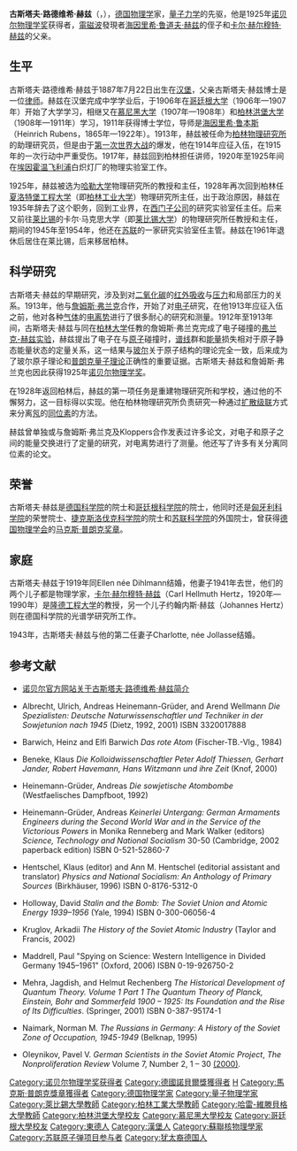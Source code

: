 {{Infobox_Scientist
| name = Gustav Ludwig Hertz<br />古斯塔夫·路德维希·赫兹{{Nobel icon|1925年諾貝爾物理學獎|諾貝爾物理學獎}}
| image = Gustav Hertz.jpg
| image_size = 180px
| caption = 
| birth_date = {{birth date|1887|7|22}}
| birth_place = {{flag|German Empire}}[[汉堡|汉堡]]
| death_date = {{death date and age|1975|10|30|1887|7|22}}
| death_place = {{GDR}}[[東柏林|東柏林]]
| residence = 
| nationality = {{DDR}}
| field = [[物理学家|物理学家]]
| work_institution = [[哈雷-维滕贝格大学|哈雷-维滕贝格大学]]
| alma_mater = [[柏林洪堡大学|柏林洪堡大学]]
| doctoral_advisor = [[海因里希·鲁本斯|海因里希·鲁本斯]]和[[File:Nobel_prize_medal.svg|20px]] [[马克斯·普朗克|马克斯·普朗克]]
| doctoral_students = <!--please insert-->
| known_for  = [[弗兰克-赫兹实验|弗兰克-赫兹实验]]
| prizes = [[File:Nobel_prize_medal.svg|20px]] [[诺贝尔物理学奖|诺贝尔物理学奖]]（1925年）
| religion = 
| handedness = 
| website = 
| footnotes = 
}}

'''古斯塔夫·路德维希·赫兹'''（{{lang-de|'''Gustav Ludwig Hertz'''}}，{{bd|1887年|7月22日|1975年|10月30日|catIdx=Hertz}}），[[德国|德国]][[物理学|物理学]]家，[[量子力学|量子力学]]的先驱，他是1925年[[诺贝尔物理学奖|诺贝尔物理学奖]]获得者，[[電磁波|電磁波]]發現者[[海因里希·鲁道夫·赫兹|海因里希·鲁道夫·赫兹]]的侄子和[[卡尔·赫尔穆特·赫兹|卡尔·赫尔穆特·赫兹]]的父亲。

== 生平 ==

古斯塔夫·路德维希·赫兹于1887年7月22日出生在[[汉堡|汉堡]]，父亲古斯塔夫·赫兹博士是一位[[律师|律师]]。赫兹在汉堡完成中学学业后，于1906年在[[哥廷根大学|哥廷根大学]]（1906年—1907年）开始了大学学习，相继又在[[慕尼黑大学|慕尼黑大学]]（1907年—1908年）和[[柏林洪堡大学|柏林洪堡大学]]（1908年—1911年）学习，1911年获得博士学位，导师是[[海因里希·鲁本斯|海因里希·鲁本斯]]（Heinrich Rubens，1865年—1922年）。1913年，赫兹被任命为[[柏林物理研究所|柏林物理研究所]]的助理研究员，但是由于[[第一次世界大战|第一次世界大战]]的爆发，他在1914年应征入伍，在1915年的一次行动中严重受伤。1917年，赫兹回到柏林担任讲师，1920年至1925年间在[[埃因霍温|埃因霍温]][[飞利浦公司|飞利浦]]白炽灯厂的物理实验室工作。

1925年，赫兹被选为[[哈勒大学|哈勒大学]]物理研究所的教授和主任，1928年再次回到柏林任[[夏洛特堡工程大学|夏洛特堡工程大学]]（即[[柏林工业大学|柏林工业大学]]）物理研究所主任，出于政治原因，赫兹在1935年辞去了这个职务，回到工业界，在[[西门子公司|西门子公司]]的研究实验室任主任。后来又前往[[莱比锡|莱比锡]]的卡尔·马克思大学（即[[莱比锡大学|莱比锡大学]]）的物理研究所任教授和主任，期间的1945年至1954年，他还在[[苏联|苏联]]的一家研究实验室任主管。赫兹在1961年退休后居住在莱比锡，后来移居柏林。

== 科学研究 ==

古斯塔夫·赫兹的早期研究，涉及到对[[二氧化碳|二氧化碳]]的[[红外吸收|红外吸收]]与[[压力|压力]]和局部压力的关系。1913年，他与[[詹姆斯·弗兰克|詹姆斯·弗兰克]]合作，开始了对[[电子|电子]]研究，在他1913年应征入伍之前，他对各种[[气体|气体]]的[[电离势|电离势]]进行了很多耐心的研究和测量。1912年至1913年间，古斯塔夫·赫兹与同在[[柏林大学|柏林大学]]任教的詹姆斯·弗兰克完成了电子碰撞的[[弗兰克-赫兹实验|弗兰克-赫兹实验]]，赫兹提出了电子在与[[原子|原子]]碰撞时，[[谱线|谱线]]群和[[能量|能量]]损失相对于原子静态能量状态的定量关系，这一结果与[[玻尔|玻尔]]关于原子结构的理论完全一致，后来成为了玻尔原子理论和[[普朗克|普朗克]][[量子理论|量子理论]]正确性的重要证据。古斯塔夫·赫兹和詹姆斯·弗兰克也因此获得1925年[[诺贝尔物理学奖|诺贝尔物理学奖]]。

在1928年返回柏林后，赫兹的第一项任务是重建物理研究所和学校，通过他的不懈努力，这一目标得以实现。他在柏林物理研究所负责研究一种通过[[扩散级联|扩散级联]]方式来分离[[氖|氖]]的[[同位素|同位素]]的方法。

赫兹曾单独或与詹姆斯·弗兰克及Kloppers合作发表过许多论文，对电子和原子之间的能量交换进行了定量的研究，对电离势进行了测量。他还写了许多有关分离同位素的论文。

== 荣誉 ==

古斯塔夫·赫兹是[[德国科学院|德国科学院]]的院士和[[哥廷根科学院|哥廷根科学院]]的院士，他同时还是[[匈牙利科学院|匈牙利科学院]]的荣誉院士、[[捷克斯洛伐克科学院|捷克斯洛伐克科学院]]的院士和[[苏联科学院|苏联科学院]]的外国院士，曾获得[[德国物理学会|德国物理学会]]的[[马克斯·普朗克奖章|马克斯·普朗克奖章]]。

== 家庭 ==

古斯塔夫·赫兹于1919年同Ellen née Dihlmann结婚，他妻子1941年去世，他们的两个儿子都是物理学家，[[卡尔·赫尔穆特·赫兹|卡尔·赫尔穆特·赫兹]]（Carl Hellmuth Hertz，1920年—1990年）是[[隆德工程大学|隆德工程大学]]的教授，另一个儿子约翰内斯·赫兹（Johannes Hertz）则在德国科学院的光谱学研究所工作。

1943年，古斯塔夫·赫兹与他的第二任妻子Charlotte, née Jollasse结婚。

== 参考文献 ==
<div class="references-small">
* [https://web.archive.org/web/20040803132211/http://www.nobel.se/physics/laureates/1925/hertz-bio.html 诺贝尔官方网站关于古斯塔夫·路德维希·赫兹简介]

* Albrecht, Ulrich, Andreas Heinemann-Grüder,  and Arend Wellmann ''Die Spezialisten: Deutsche Naturwissenschaftler und Techniker in der Sowjetunion nach 1945'' (Dietz, 1992, 2001) ISBN 3320017888

* Barwich, Heinz and Elfi Barwich ''Das rote Atom'' (Fischer-TB.-Vlg., 1984)

* Beneke, Klaus ''Die Kolloidwissenschaftler Peter Adolf Thiessen, Gerhart Jander, Robert Havemann, Hans Witzmann und ihre Zeit'' (Knof, 2000) 

* Heinemann-Grüder, Andreas ''Die sowjetische Atombombe'' (Westfaelisches Dampfboot, 1992) 

* Heinemann-Grüder, Andreas ''Keinerlei Untergang: German Armaments Engineers during the Second World War and in the Service of the Victorious Powers'' in Monika Renneberg and Mark Walker (editors) ''Science, Technology and National Socialism'' 30-50 (Cambridge, 2002 paperback edition) ISBN 0-521-52860-7

* Hentschel, Klaus (editor) and Ann M. Hentschel (editorial assistant and translator) ''Physics and National Socialism: An Anthology of Primary Sources'' (Birkhäuser, 1996) ISBN 0-8176-5312-0

* Holloway, David ''Stalin and the Bomb: The Soviet Union and Atomic Energy 1939–1956'' (Yale, 1994) ISBN 0-300-06056-4

* Kruglov, Arkadii ''The History of the Soviet Atomic Industry'' (Taylor and Francis, 2002)

* Maddrell, Paul "Spying on Science: Western Intelligence in Divided Germany 1945–1961" (Oxford, 2006) ISBN 0-19-926750-2

* Mehra, Jagdish, and Helmut Rechenberg ''The Historical Development of Quantum Theory. Volume 1 Part 1 The Quantum Theory of Planck, Einstein, Bohr and Sommerfeld 1900 – 1925: Its Foundation and the Rise of Its Difficulties''. (Springer, 2001) ISBN 0-387-95174-1

* Naimark, Norman M. ''The Russians in Germany: A History of the Soviet Zone of Occupation, 1945-1949'' (Belknap, 1995)

* Oleynikov, Pavel V. ''German Scientists in the Soviet Atomic Project'', ''The Nonproliferation Review'' Volume 7, Number 2, 1 – 30  [https://wayback.archive-it.org/all/20080307154950/http://cns.miis.edu/pubs/npr/vol07/72/72pavel.pdf (2000)].
</div>

{{诺贝尔物理学奖获得者 (1901年-1925年)}}{{马克斯·普朗克奖章获得者}}{{Authority control}}
{{DEFAULTSORT:Hertz, Gustav Ludwig}}
[[Category:诺贝尔物理学奖获得者|Category:诺贝尔物理学奖获得者]]
[[Category:德國諾貝爾獎獲得者|Category:德國諾貝爾獎獲得者]]
[[Category:猶太諾貝爾獎獲得者|H]]
[[Category:馬克斯·普朗克獎章獲得者|Category:馬克斯·普朗克獎章獲得者]]
[[Category:德国物理学家|Category:德国物理学家]]
[[Category:量子物理学家|Category:量子物理学家]]
[[Category:萊比錫大學教師|Category:萊比錫大學教師]]
[[Category:柏林工業大學教師|Category:柏林工業大學教師]]
[[Category:哈雷-維滕貝格大學教師|Category:哈雷-維滕貝格大學教師]]
[[Category:柏林洪堡大學校友|Category:柏林洪堡大學校友]]
[[Category:慕尼黑大學校友|Category:慕尼黑大學校友]]
[[Category:哥廷根大學校友|Category:哥廷根大學校友]]
[[Category:東德人|Category:東德人]]
[[Category:漢堡人|Category:漢堡人]]
[[Category:蘇聯核物理學家|Category:蘇聯核物理學家]]
[[Category:苏联原子弹项目参与者|Category:苏联原子弹项目参与者]]
[[Category:犹太裔德国人|Category:犹太裔德国人]]